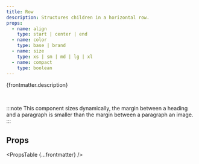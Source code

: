 ```yaml
---
title: Row
description: Structures children in a horizontal row.
props:
  - name: align
    type: start | center | end
  - name: color
    type: base | brand
  - name: size
    type: xs | sm | md | lg | xl
  - name: compact
    type: boolean
---
```



{frontmatter.description}

<br />

:::note
This component sizes dynamically, the margin between a heading and a paragraph is smaller than the margin between a paragraph an image.
:::

<DecorativeField structure="row" />

## Props

<PropsTable {...frontmatter} />
